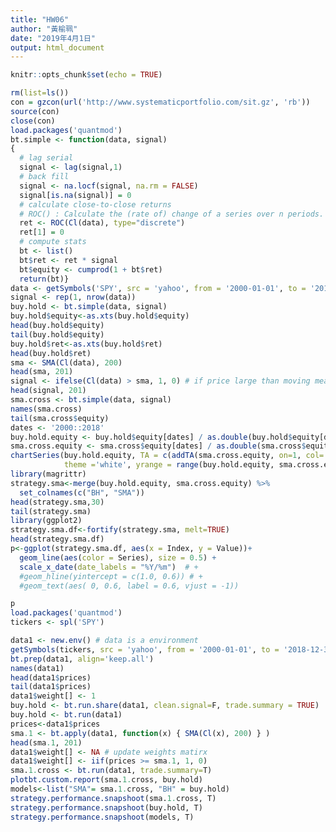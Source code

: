 ```yaml
---
title: "HW06"
author: "黃榆珮"
date: "2019年4月1日"
output: html_document
---
```


```r
knitr::opts_chunk$set(echo = TRUE)
```

```r
rm(list=ls())
con = gzcon(url('http://www.systematicportfolio.com/sit.gz', 'rb'))
source(con)
close(con)
load.packages('quantmod')
bt.simple <- function(data, signal)
{
  # lag serial
  signal <- lag(signal,1)
  # back fill
  signal <- na.locf(signal, na.rm = FALSE)
  signal[is.na(signal)] = 0
  # calculate close-to-close returns
  # ROC() : Calculate the (rate of) change of a series over n periods.
  ret <- ROC(Cl(data), type="discrete")
  ret[1] = 0
  # compute stats
  bt <- list()
  bt$ret <- ret * signal 
  bt$equity <- cumprod(1 + bt$ret)
  return(bt)}
data <- getSymbols('SPY', src = 'yahoo', from = '2000-01-01', to = '2018-12-31', auto.assign = F)
signal <- rep(1, nrow(data))
buy.hold <- bt.simple(data, signal)
buy.hold$equity<-as.xts(buy.hold$equity)
head(buy.hold$equity)
tail(buy.hold$equity)
buy.hold$ret<-as.xts(buy.hold$ret)
head(buy.hold$ret)
sma <- SMA(Cl(data), 200)
head(sma, 201)
signal <- ifelse(Cl(data) > sma, 1, 0) # if price large than moving mean, buy
head(signal, 201)
sma.cross <- bt.simple(data, signal)
names(sma.cross)
tail(sma.cross$equity)
dates <- '2000::2018'
buy.hold.equity <- buy.hold$equity[dates] / as.double(buy.hold$equity[dates][1])
sma.cross.equity <- sma.cross$equity[dates] / as.double(sma.cross$equity[dates][1])
chartSeries(buy.hold.equity, TA = c(addTA(sma.cross.equity, on=1, col='red')), 
            theme ='white', yrange = range(buy.hold.equity, sma.cross.equity) )
library(magrittr)
strategy.sma<-merge(buy.hold.equity, sma.cross.equity) %>% 
  set_colnames(c("BH", "SMA"))
head(strategy.sma,30)
tail(strategy.sma)
library(ggplot2)
strategy.sma.df<-fortify(strategy.sma, melt=TRUE)
head(strategy.sma.df)
p<-ggplot(strategy.sma.df, aes(x = Index, y = Value))+
  geom_line(aes(color = Series), size = 0.5) +
  scale_x_date(date_labels = "%Y/%m")  # +
  #geom_hline(yintercept = c(1.0, 0.6)) # +  
  #geom_text(aes( 0, 0.6, label = 0.6, vjust = -1))

p
load.packages('quantmod')
tickers <- spl('SPY')

data1 <- new.env() # data is a environment
getSymbols(tickers, src = 'yahoo', from = '2000-01-01', to = '2018-12-31', env = data1, auto.assign = T)
bt.prep(data1, align='keep.all')
names(data1)
head(data1$prices)
tail(data1$prices)
data1$weight[] <- 1
buy.hold <- bt.run.share(data1, clean.signal=F, trade.summary = TRUE)
buy.hold <- bt.run(data1)
prices<-data1$prices
sma.1 <- bt.apply(data1, function(x) { SMA(Cl(x), 200) } ) 
head(sma.1, 201)
data1$weight[] <- NA # update weights matirx
data1$weight[] <- iif(prices >= sma.1, 1, 0)
sma.1.cross <- bt.run(data1, trade.summary=T)
plotbt.custom.report(sma.1.cross, buy.hold)
models<-list("SMA"= sma.1.cross, "BH" = buy.hold)
strategy.performance.snapshoot(sma.1.cross, T) 
strategy.performance.snapshoot(buy.hold, T) 
strategy.performance.snapshoot(models, T)
```

```r
```
